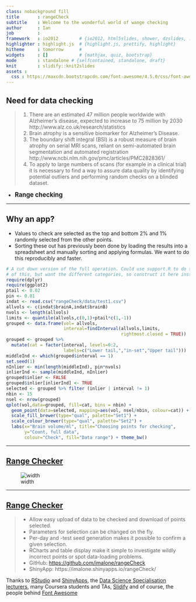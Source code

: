 ```yaml
---
class: nobackground fill
title       : rangeCheck
subtitle    : Welcome to the wonderful world of wange checking
author      : Ian
job         : 
framework   : io2012        # {io2012, html5slides, shower, dzslides, ...}
highlighter : highlight.js  # {highlight.js, prettify, highlight}
hitheme     : tomorrow      # 
widgets     : []            # {mathjax, quiz, bootstrap}
mode        : standalone # {selfcontained, standalone, draft}
knit        : slidify::knit2slides
assets :
  css : https://maxcdn.bootstrapcdn.com/font-awesome/4.5.0/css/font-awesome.min.css
---
```


<style>
.strong {
  font-weight: bold;
  font-size: larger;
}
</style>
## Need for data checking

> 1. There are an estimated 47 million people worldwide with Alzheimer's disease, expected to increase to 75 million by 2030 http://www.alz.co.uk/research/statistics
> 2. Brain atrophy is a sensitive biomarker for Alzheimer's Disease. 
> 3. The boundary shift integral (BSI) is a robust measure of brain atrophy on serial MRI scans, reliant on semi-automated brain segmentation and automated registration http://www.ncbi.nlm.nih.gov/pmc/articles/PMC2828361/
> 4. To apply to large numbers of scans (for example in a clinical trial) it is necessary to find a way to assure data quality by
identifying potential outliers and performing random checks on a
blinded dataset.

<ul class="build incremental">
<li class="strong">Range checking</li>
</ul>

---

## Why an app?

* Values to check are selected as the top and bottom 2% and 1% randomly selected from the other points.
* Sorting these out has previously been done by loading the results into a spreadsheet and manually sorting and applying formulas. We want to do this reproducibly and faster.

```r
# A cut down version of the full operation. Could use support.R to do some
# of this, but want the different categories, so construct it here instead.
require(dplyr)
require(ggplot2)
ptail <- 0.02
pin <- 0.01
indat <- read.csv("rangeCheck/data/test1.csv")
allvols <- c(indat$brainA,indat$brainB)
nvols <- length(allvols)
limits <- quantile(allvols,c(0,1)+ptail*c(1,-1))
grouped <- data.frame(vol= allvols,
                      interval=findInterval(allvols,limits,
                                            rightmost.closed = TRUE))
grouped <- grouped %>%
  mutate(cat = factor(interval, levels=0:2,
                      labels=c("Lower tail,","in-set","Upper tail")))
middleInd <- which(grouped$interval == 1)
set.seed(1)
nInlier <- min(length(middleInd), pin*nvols)
inlierInd <- sample(middleInd, nInlier)
grouped$inlier <- FALSE
grouped$inlier[inlierInd] <- TRUE
selected <- grouped %>% filter (inlier | interval != 1)
nbin <- 15
nsel <- nrow(grouped)
qplot(vol,data=grouped, fill=cat, bins = nbin) +
  geom_point(data=selected, mapping=aes(vol, nsel/nbin, colour=cat)) +
  scale_fill_brewer(type="qual", palette="Set1") +
  scale_colour_brewer(type="qual", palette="Set2") +
  labs(x="Brain volume/ml", title="Choosing points for checking",
       y="Count, full data",
       colour="Check", fill="Data range") + theme_bw()
```

---

## [Range Checker](https://imalone.shinyapps.io/rangeCheck/)

<style type='text/css'>
img { max-height: 560px;
      max-width:  960px;
      }
</style>

![width](assets/img/screenshot.png)

---

## [Range Checker](https://imalone.shinyapps.io/rangeCheck/)

> * Allow easy upload of data to be checked and download of points selected.
> * Parameters for selection can be changed on the fly.
> * Per-day and -test seed generation makes it possible to confirm a given selection.
> * RCharts and table display make it simple to investigate wildly incorrect points or spot data-loading problems.
> * GitHub: <a href="https://github.com/imalone/rangeCheck" target="_blank"><i class="fa fa-github fa-2x"></i>https://github.com/imalone/rangeCheck</a>
> * ShinyApp: https://imalone.shinyapps.io/rangeCheck/

Thanks to [RStudio](https://www.rstudio.com/) and [ShinyApps](https://www.shinyapps.io/), the [Data Science Specialisation lecturers](https://github.com/DataScienceSpecialization/courses/), many Coursera students and TAs, [Slidify](http://slidify.org/) and of course, the people behind [<i class="fa fa-fort-awesome"></i>Font Awesome](https://fortawesome.github.io/Font-Awesome/)

